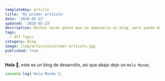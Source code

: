 ```yaml
---
templateKey: article
title: 'Mi primer artículo'
date: '2020-05-23'
updated: '2020-05-23'
description: Muchas veces pensé que no empezaría un blog, pero puedo decir que esta es la tercera.
tags:
  - Off Topic
category: Blog
image: /img/articulos/primer-articulo.jpg
published: true
---
```


**Hola** 👋, este es un blog de desarrollo, así que abajo dejo un `Hola Mundo`.

```javascript
console.log(`Hola Mundo`);
```
